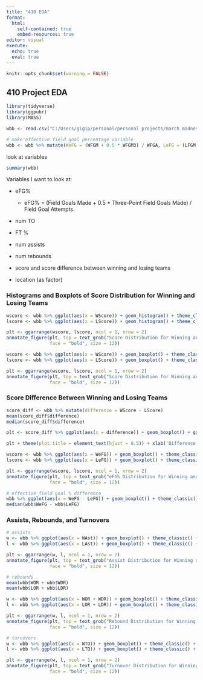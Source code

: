 ---
title: "410 EDA"
format: 
  html:
    self-contained: true
    embed-resources: true
editor: visual
execute:
  echo: true
  eval: true
---

```{r setup, include=FALSE}
knitr::opts_chunk$set(warning = FALSE)
```

## 410 Project EDA

```{r, include=FALSE}
library(tidyverse)
library(ggpubr)
library(MASS)
```

```{r}
wbb <- read.csv("C:/Users/gigip/personal/personal projects/march madness/WRegularSeasonDetailedResults.csv")

# make effective field goal percentage variable
wbb <- wbb %>% mutate(WeFG = (WFGM + 0.5 * WFGM3) / WFGA, LeFG = (LFGM + 0.5 * LFGM3) / LFGA) 
```

look at variables

```{r}
summary(wbb)
```

Variables I want to look at:

-   eFG%

    -   eFG% = (Field Goals Made + 0.5 \* Three-Point Field Goals Made) / Field Goal Attempts.

-   num TO

-   FT %

-   num assists

-   num rebounds

-   score and score difference between winning and losing teams

-   location (as factor)

### Histograms and Boxplots of Score Distribution for Winning and Losing Teams

```{r}
wscore <- wbb %>% ggplot(aes(x = WScore)) + geom_histogram() + theme_classic() + scale_x_continuous(n.breaks = 10, limits = c(30,120))
lscore <- wbb %>% ggplot(aes(x = LScore)) + geom_histogram() + theme_classic() + scale_x_continuous(n.breaks = 10, limits = c(30,120))

plt <- ggarrange(wscore, lscore, ncol = 1, nrow = 2)
annotate_figure(plt, top = text_grob("Score Distribution for Winning and Losing Teams", 
                face = "bold", size = 12))
```

```{r}
wscore <- wbb %>% ggplot(aes(x = WScore)) + geom_boxplot() + theme_classic() + scale_x_continuous(n.breaks = 9, limits = c(30,120))
lscore <- wbb %>% ggplot(aes(x = LScore)) + geom_boxplot() + theme_classic() + scale_x_continuous(n.breaks = 9, limits = c(30,120))

plt <- ggarrange(wscore, lscore, ncol = 1, nrow = 2)
annotate_figure(plt, top = text_grob("Score Distribution for Winning and Losing Teams", 
                face = "bold", size = 12))
```

### Score Difference Between Winning and Losing Teams

```{r}
score_diff <- wbb %>% mutate(difference = WScore - LScore)
mean(score_diff$difference)
median(score_diff$difference)

plt <- score_diff %>% ggplot(aes(x = difference)) + geom_boxplot() + ggtitle("Distribution of Score Difference between Winning and Losing Teams") 

plt + theme(plot.title = element_text(hjust = 0.5)) + xlab('Difference in Score') + scale_x_continuous(n.breaks = 10)
```

```{r}
wscore <- wbb %>% ggplot(aes(x = WeFG)) + geom_boxplot() + theme_classic() + scale_x_continuous(n.breaks = 10, limits = c(0,1))
lscore <- wbb %>% ggplot(aes(x = LeFG)) + geom_boxplot() + theme_classic() + scale_x_continuous(n.breaks = 10, limits = c(0,1))

plt <- ggarrange(wscore, lscore, ncol = 1, nrow = 2)
annotate_figure(plt, top = text_grob("eFG% Distribution for Winning and Losing Teams", 
                face = "bold", size = 12))

# effective field goal % difference
wbb %>% ggplot(aes(x = WeFG - LeFG)) + geom_boxplot() + theme_classic() + scale_x_continuous(n.breaks = 10, limits = c(-0.4,0.8)) + geom_vline(xintercept = 0, alpha = 0.2, color = 'red') + ggtitle("Difference in eFG%")
median(wbb$WeFG - wbb$LeFG)
```

### Assists, Rebounds, and Turnovers

```{r}
# assists
w <- wbb %>% ggplot(aes(x = WAst)) + geom_boxplot() + theme_classic() + scale_x_continuous(n.breaks = 10, limits = c(0,40))
l <- wbb %>% ggplot(aes(x = LAst)) + geom_boxplot() + theme_classic() + scale_x_continuous(n.breaks = 10, limits = c(0,40))

plt <- ggarrange(w, l, ncol = 1, nrow = 2)
annotate_figure(plt, top = text_grob("Assist Distribution for Winning and Losing Teams", 
                face = "bold", size = 12))
```

```{r}
# rebounds
mean(wbb$WOR + wbb$WDR)
mean(wbb$LOR + wbb$LDR)

w <- wbb %>% ggplot(aes(x = WOR + WDR)) + geom_boxplot() + theme_classic() + scale_x_continuous(n.breaks = 10, limits = c(0,100))
l <- wbb %>% ggplot(aes(x = LOR + LDR)) + geom_boxplot() + theme_classic() + scale_x_continuous(n.breaks = 10, limits = c(0,100))

plt <- ggarrange(w, l, ncol = 1, nrow = 2)
annotate_figure(plt, top = text_grob("Rebound Distribution for Winning and Losing Teams",
                face = "bold", size = 12))
```

```{r}
# turnovers
w <- wbb %>% ggplot(aes(x = WTO)) + geom_boxplot() + theme_classic() + scale_x_continuous(n.breaks = 10, limits = c(0,55))
l <- wbb %>% ggplot(aes(x = LTO)) + geom_boxplot() + theme_classic() + scale_x_continuous(n.breaks = 10, limits = c(0,55))

plt <- ggarrange(w, l, ncol = 1, nrow = 2)
annotate_figure(plt, top = text_grob("Turnover Distribution for Winning and Losing Teams",
                face = "bold", size = 12))
```

